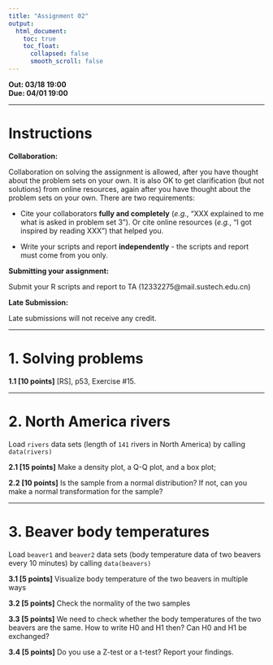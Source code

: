 ---
title: "Assignment 02"
output:
  html_document:
    toc: true
    toc_float:
      collapsed: false
      smooth_scroll: false
---

**Out: 03/18 19:00 **  
**Due: 04/01 19:00 **  

***

# Instructions  

**Collaboration:**  

Collaboration on solving the assignment is allowed, after you have thought about the problem sets on your own. It is also OK to get clarification (but not solutions) from online resources, again after you have thought about the problem sets on your own. There are two requirements: 

* Cite your collaborators **fully and completely** (*e.g.*, "XXX explained to me what is asked in problem set 3"). Or cite online resources (*e.g.*, "I got inspired by reading XXX") that helped you.

* Write your scripts and report **independently** - the scripts and report must come from you only.

**Submitting your assignment:**  

Submit your R scripts and report to TA (12332275@mail.sustech.edu.cn)

**Late Submission:**   

Late submissions will not receive any credit. 

***

# 1. Solving problems

**1.1 [10 points]** [RS], p53, Exercise #15. 

***

# 2. North America rivers

Load `rivers` data sets (length of `141` rivers in North America) by calling `data(rivers)`

**2.1 [15 points]** Make a density plot, a Q-Q plot, and a box plot; 

**2.2 [10 points]** Is the sample from a normal distribution? If not, can you make a normal transformation for the sample?

***

# 3. Beaver body temperatures

Load `beaver1` and `beaver2` data sets (body temperature data of two beavers every 10 minutes) by calling `data(beavers)`

**3.1 [5 points]** Visualize body temperature of the two beavers in multiple ways

**3.2 [5 points]** Check the normality of the two samples

**3.3 [5 points]** We need to check whether the body temperatures of the two beavers are the same. How to write H0 and H1 then? Can H0 and H1 be exchanged? 

**3.4 [5 points]** Do you use a Z-test or a t-test? Report your findings.

